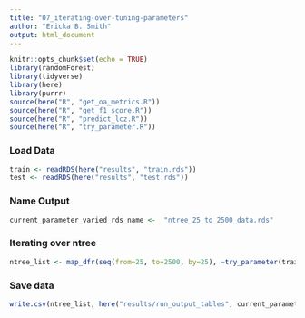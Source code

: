 ```yaml
---
title: "07_iterating-over-tuning-parameters"
author: "Ericka B. Smith"
output: html_document
---
```


```r
knitr::opts_chunk$set(echo = TRUE)
library(randomForest)
library(tidyverse)
library(here)
library(purrr)
source(here("R", "get_oa_metrics.R"))
source(here("R", "get_f1_score.R"))
source(here("R", "predict_lcz.R"))
source(here("R", "try_parameter.R"))
```

### Load Data

```r
train <- readRDS(here("results", "train.rds"))
test <- readRDS(here("results", "test.rds"))
```

### Name Output

```r
current_parameter_varied_rds_name <-  "ntree_25_to_2500_data.rds"
```

### Iterating over ntree

```r
ntree_list <- map_dfr(seq(from=25, to=2500, by=25), ~try_parameter(train, ntree=.x))
```

### Save data

```r
write.csv(ntree_list, here("results/run_output_tables", current_parameter_varied_rds_name))
```



